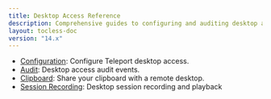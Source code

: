 ```yaml
---
title: Desktop Access Reference
description: Comprehensive guides to configuring and auditing desktop access.
layout: tocless-doc
version: "14.x"
---
```


- [Configuration](/docs/ver/14.x/desktop-access/reference/configuration): Configure Teleport desktop access.
- [Audit](/docs/ver/14.x/desktop-access/reference/audit): Desktop access audit events.
- [Clipboard](/docs/ver/14.x/desktop-access/reference/clipboard): Share your clipboard with a remote desktop.
- [Session Recording](/docs/ver/14.x/desktop-access/reference/sessions): Desktop session recording and playback
